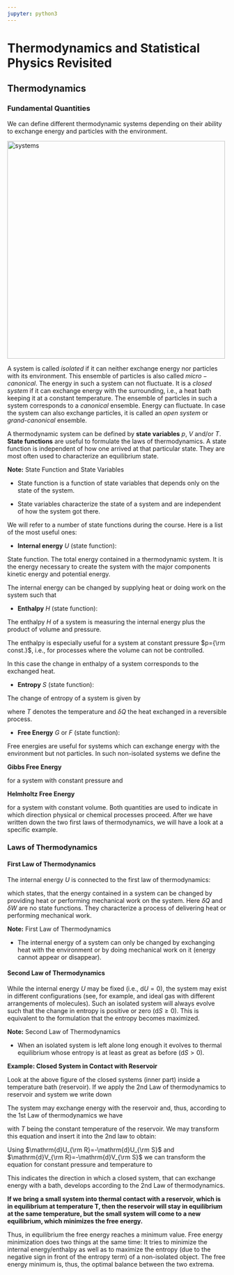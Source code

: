 ```yaml
---
jupyter: python3
---
```


\setcounter{section}{1}

# Thermodynamics and Statistical Physics Revisited

## Thermodynamics

### Fundamental Quantities

We can define different thermodynamic systems depending on their ability to exchange energy and particles with the environment.

<img src="img/systems.png" alt="systems" name="systems" class="bg-primary mb-1" width="500px">

A system is called *isolated* if it can neither exchange energy nor particles with its environment. This ensemble of particles is also called $micro-canonical$. The energy in such a system can not fluctuate. It is a *closed system* if it can exchange energy with the surrounding, i.e., a heat bath keeping it at a constant temperature. The ensemble of particles in such a system corresponds to a *canonical* ensemble. Energy can fluctuate. In case the system can also exchange particles, it is called an *open system* or *grand-canonical* ensemble. 

A thermodynamic system can be defined by **state variables** $p$, $V$ and/or $T$. **State functions** are useful to formulate the laws of thermodynamics. A state function is independent of how one arrived at that particular state. They are most often used to characterize an equilibrium state.

<div class="alert alert-warning">
    
**Note:** State Function and State Variables
    
    
- State function is a function of state variables that depends only on the state of the system.

- State variables characterize the state of a system and are independent of how the system got there.
    
</div>

We will refer to a number of state functions during the course. Here is a list of the most useful ones:

- **Internal energy** $U$ (state function): 

State function. The total energy contained in a thermodynamic system. It is the energy necessary to create the system with the major components kinetic energy and potential energy.

\begin{equation}
U=Q+W
\end{equation}

The internal energy can be changed by supplying heat or doing work on the system such that

\begin{equation}
dU=dQ-pdV
\end{equation}



- **Enthalpy** $H$ (state function):

The enthalpy $H$ of a system is measuring the internal energy plus the product of volume and pressure.

\begin{equation}
H=U+pV
\end{equation}

The enthalpy is especially useful for a system at constant pressure $p={\rm const.}$, i.e., for processes where the volume can not be controlled. 

\begin{equation}
\mathrm{d}H=\mathrm{d}U+p\mathrm{d}V+V\mathrm{d}p=\delta Q + V\mathrm{d}p
\end{equation}

In this case the change in enthalpy of a system corresponds to the exchanged heat.

- **Entropy** $S$ (state function):  

The change of entropy of a system is given by 

\begin{equation}
\mathrm{d}S=\frac{\delta Q}{T},
\end{equation}

where $T$ denotes the temperature and $\delta Q$ the heat exchanged in a reversible process.

- **Free Energy** $G$ or $F$ (state function):

Free energies are useful for systems which can exchange energy with the environment but not particles. In such non-isolated systems we define the 

**Gibbs Free Energy**

\begin{equation}
G=H-TS
\end{equation}

for a system with constant pressure and 


**Helmholtz Free Energy** 

\begin{equation}
F=U-TS
\end{equation}

for a system with constant volume. Both quantities are used to indicate in which direction physical or chemical processes proceed. After we have written down the two first laws of thermodynamics, we will have a look at a specific example.

### Laws of Thermodynamics
#### First Law of Thermodynamics

The internal energy $U$ is connected to the first law of thermodynamics:

\begin{equation}
\mathrm dU=\delta Q+\delta W=\delta Q-p\mathrm dV
\end{equation}

which states, that the energy contained in a system can be changed by providing heat or performing mechanical work on the system. Here $\delta Q$ and $\delta W$ are no state functions. They characterize a process of delivering heat or performing mechanical work.


<div class="alert alert-warning">

**Note:** First Law of Thermodynamics

- The internal energy of a system can only be changed by exchanging heat with the environment or by doing mechanical work on it (energy cannot appear or disappear).

</div>





#### Second Law of Thermodynamics


While the internal energy $U$ may be fixed (i.e., $\mathrm{d}U=0$), the system may exist in different configurations (see, for example, and ideal gas with different arrangements of molecules). Such an isolated system will always evolve such that the change in entropy is positive or zero ($\mathrm{d}S\ge 0$). This is equivalent to the formulation that the entropy becomes maximized. 

<div class="alert alert-warning">

**Note:** Second Law of Thermodynamics

- When an isolated system is left alone long enough it evolves to thermal equilibrium whose entropy is at least as great as before ($\mathrm{d}S \gt 0$).




<div class="alert alert-info">

**Example: Closed System in Contact with Reservoir**

Look at the above figure of the closed systems (inner part) inside a temperature bath (reservoir). If we apply the 2nd Law of thermodynamics to reservoir and system we write down
    
\begin{equation}
\mathrm{d}S_{\rm tot}=\mathrm{d}S_{\rm R}+ \mathrm{d}S_{\rm S}\ge 0.
\end{equation}
The system may exchange energy with the reservoir and, thus, according to the 1st Law of thermodynamics we have 

\begin{equation}
\mathrm{d}U_{\rm R}=T\mathrm{d}S_{\rm R}-p \mathrm{d}V_{\rm R}
\end{equation}

with $T$ being the constant temperature of the reservoir. We may transform this equation and insert it into the 2nd law to obtain:

\begin{equation}
\mathrm{d}S_{\rm S}+\frac{\mathrm{d}U_{\rm R}}{T}+\frac{p}{T}\mathrm{d}V_{\rm R}\ge 0.
\end{equation}

Using $\mathrm{d}U_{\rm R}=-\mathrm{d}U_{\rm S}$ and $\mathrm{d}V_{\rm R}=-\mathrm{d}V_{\rm S}$ we can transform the equation for constant pressure and temperature to 

\begin{equation}
\mathrm{d}G=\mathrm{d}(U_{\rm S}+pV_{\rm S}-TS_{\rm S})\le 0.
\end{equation}

This indicates the direction in which a closed system, that can exchange energy with a bath, develops according to the 2nd Law of thermodynamics.

**If we bring a small system into thermal contact with a reservoir, which is in equilibrium at temperature T, then the reservoir will stay in equilibrium at the same temperature, but the small system will come to a new equilibrium, which minimizes the free energy.**


Thus, in equilibrium the free energy reaches a minimum value. Free energy minimization does two things at the same time: It tries to minimize the internal energy/enthalpy as well as to maximize the entropy (due to the negative sign in front of the entropy term) of a non-isolated object. The free energy minimum is, thus, the optimal balance between the two extrema. 
</div>

